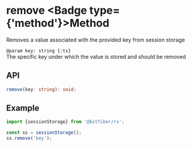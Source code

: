 
# remove <Badge type={'method'}>Method</Badge>

Removes a value associated with the provided key from session storage

`@param key: string {:ts}`  
The specific key under which the value is stored and should be removed

## API

```ts copy
remove(key: string): void;
```

## Example

```ts copy
import {sessionStorage} from '@bitfiber/rx';

const ss = sessionStorage();
ss.remove('key');
```

